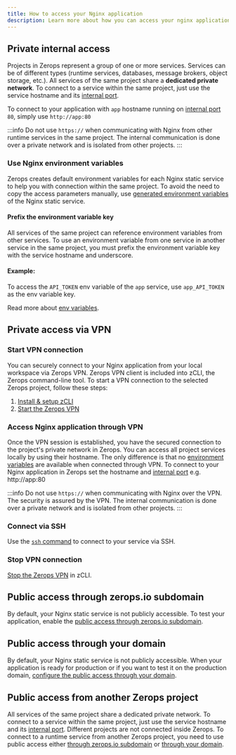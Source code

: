 ```yaml
---
title: How to access your Nginx application
description: Learn more about how you can access your nginx application on Zerops.
---
```


## Private internal access

Projects in Zerops represent a group of one or more services.
Services can be of different types (runtime services, databases, message brokers, object storage, etc.). All services of the same project share a **dedicated private network**. To connect to a service within the same project, just use the service hostname and its [internal port](/nginx/how-to/build-pipeline#ports).

To connect to your application with `app` hostname running on [internal port](/nginx/how-to/build-pipeline#ports) `80`, simply use `http://app:80`

:::info
Do not use `https://` when communicating with Nginx from other runtime services in the same project. The internal communication is done over a private network and is isolated from other projects.
:::

### Use Nginx environment variables

Zerops creates default environment variables for each Nginx static service to help you with connection within the same project. To avoid the need to copy the access parameters manually, use [generated environment variables](/nginx/how-to/env-variables#generated-env-variables) of the Nginx static service.

#### Prefix the environment variable key

All services of the same project can reference environment variables from other services. To use an environment variable from one service in another service in the same project, you must prefix the environment variable key with the service hostname and underscore.

#### Example:

To access the `API_TOKEN` env variable of the `app` service, use `app_API_TOKEN` as the env variable key.

Read more about [env variables](/nginx/how-to/env-variables).

## Private access via VPN

### Start VPN connection

You can securely connect to your Nginx application from your local workspace via Zerops VPN. Zerops VPN client is included into zCLI, the Zerops command-line tool. To start a VPN connection to the selected Zerops project, follow these steps:

1. [Install & setup zCLI](/references/cli)
2. [Start the Zerops VPN](/references/vpn#start-the-vpn)

### Access Nginx application through VPN

Once the VPN session is established, you have the secured connection to the project's private network in Zerops. You can access all project services locally by using their hostname. The only difference is that no [environment variables](/nginx/how-to/env-variables) are available when connected through VPN. To connect to your Nginx application in Zerops set the hostname and [internal port](/nginx/how-to/build-pipeline#ports) e.g. http://app:80

:::info
Do not use `https://` when communicating with Nginx over the VPN. The security is assured by the VPN. The internal communication is done over a private network and is isolated from other projects.
:::

### Connect via SSH

Use the <a href="/references/ssh">`ssh` command</a> to connect to your service via SSH.

### Stop VPN connection

[Stop the Zerops VPN](/references/vpn#stop-the-vpn) in zCLI.

## Public access through zerops.io subdomain

By default, your Nginx static service is not publicly accessible. To test your application, enable the [public access through zerops.io subdomain](/features/access#public-access-through-zeropsio-subdomain).

## Public access through your domain

By default, your Nginx static service is not publicly accessible. When your application is ready for production or if you want to test it on the production domain, [configure the public access through your domain](/features/access#public-access-through-your-domain).

## Public access from another Zerops project

All services of the same project share a dedicated private network. To connect to a service within the same project, just use the service hostname and its [internal port](/nginx/how-to/build-pipeline#ports). Different projects are not connected inside Zerops. To connect to a runtime service from another Zerops project, you need to use public access either [through zerops.io subdomain](/features/access#public-access-through-zeropsio-subdomain) or [through your domain](/features/access#public-access-through-your-domain).
